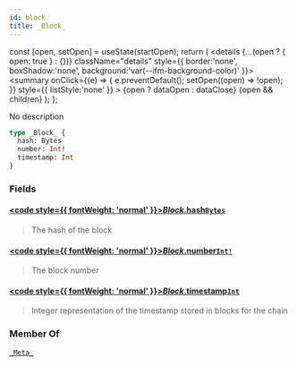 ```yaml
---
id: block
title: _Block_
---
```









  const [open, setOpen] = useState(startOpen);
  return (
    <details {...(open ? { open: true } : {})} className="details" style={{ border:'none', boxShadow:'none', background:'var(--ifm-background-color)' }}>
      <summary
        onClick={(e) => {
          e.preventDefault();
          setOpen((open) => !open);
        }}
        style={{ listStyle:'none' }}
      >
      {open ? dataOpen : dataClose}
      </summary>
      {open && children}
    </details>
  );
};








No description


```graphql
type _Block_ {
  hash: Bytes
  number: Int!
  timestamp: Int
}
```




### Fields

#### [<code style={{ fontWeight: 'normal' }}>_Block_.<b>hash</b></code>](#)<Bullet />[`Bytes`](/docs/subgraph-generated/types/scalars/bytes) <Badge class="badge badge--secondary" text="scalar"/> 
> 
> 
> The hash of the block
> 

#### [<code style={{ fontWeight: 'normal' }}>_Block_.<b>number</b></code>](#)<Bullet />[`Int!`](/docs/subgraph-generated/types/scalars/int) <Badge class="badge badge--secondary" text="non-null"/> <Badge class="badge badge--secondary" text="scalar"/> 
> 
> 
> The block number
> 

#### [<code style={{ fontWeight: 'normal' }}>_Block_.<b>timestamp</b></code>](#)<Bullet />[`Int`](/docs/subgraph-generated/types/scalars/int) <Badge class="badge badge--secondary" text="scalar"/> 
> 
> 
> Integer representation of the timestamp stored in blocks for the chain
> 





### Member Of

[`_Meta_`](/docs/subgraph-generated/types/objects/meta)  <Badge class="badge badge--secondary" text="object"/>

